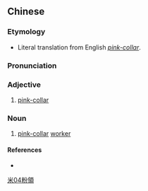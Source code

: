 {{also|粉领}}
==Chinese==
{{zh-forms|s=粉领}}

===Etymology===
* Literal translation from English ''[[pink-collar]]''.

===Pronunciation===
{{zh-pron
|m=fěnlǐng
|cat=a,n
}}

===Adjective===
{{zh-adj}}

# [[pink-collar]]

===Noun===
{{zh-noun|mw=個}}

# [[pink-collar]] [[worker]]

====References====
* {{cite-book|last=Li|first=Shujuan|coauthors=Yan Ligang|year=1998|edition= |title=Chinese-English Dictionary of Modern Chinese Slang|language=English/Chinese|publisher=Fai Feng Publishing Co|location=Torrance|isbn=0-893468797}}

[[Category:Mandarin terms derived from English|米04粉領]]